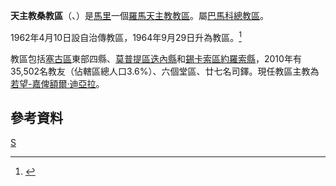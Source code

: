 {{Infobox Roman Catholic diocese
|Roman Catholic Diocese of = 天主教桑教區
|Latin name of diocese = Dioecesis Sanensis
|image =
|caption =
|location = [[馬里|馬里]]
|territory = [[塞古區|塞古區]]東部四縣、[[莫普提區|莫普提區]][[迭內縣|迭內縣]]和<br>[[錫卡索區|錫卡索區]][[約羅索縣|約羅索縣]]
|population =35,502
|rite = 拉丁禮
|patron =
|province = 巴馬科
|established = 1962年
|cathedral = 露德聖母主教座堂
|co-cathedral =
|leadership = 主教
|website =
|教宗 =
|metropolitan =
|ordinary = 若望-嘉俾額爾·迪亞拉
|coadjutor bishop =
|auxiliary =
}}

'''天主教桑教區'''（{{lang-la|Dioecesis Sanensis}}、{{lang-fr|Diocèse de San}}）是[[馬里|馬里]]一個[[羅馬天主教|羅馬天主教]][[教區|教區]]。屬[[天主教巴馬科總教區|巴馬科總教區]]。

1962年4月10日設自治傳教區，1964年9月29日升為教區。<ref>{{Cite web |url=http://www.vatican.va/holy_father/paul_vi/apost_constitutions/documents/hf_p-vi_apc_19640929_sanensis_lt.html |title=升為教區的宗座憲令 |access-date=2013-05-26 |archive-date=2014-02-03 |archive-url=https://web.archive.org/web/20140203135416/http://www.vatican.va/holy_father/paul_vi/apost_constitutions/documents/hf_p-vi_apc_19640929_sanensis_lt.html |dead-url=no }}</ref>

教區包括[[塞古區|塞古區]]東部四縣、[[莫普提區|莫普提區]][[迭內縣|迭內縣]]和[[錫卡索區|錫卡索區]][[約羅索縣|約羅索縣]]，2010年有35,502名教友（佔轄區總人口3.6%）、六個堂區、廿七名司鐸。現任教區主教為[[若望-嘉俾額爾·迪亞拉|若望-嘉俾額爾·迪亞拉]]。

==參考資料==
{{reflist}}
{{馬里天主教教區}}
[[Category:馬里天主教教區|S]]